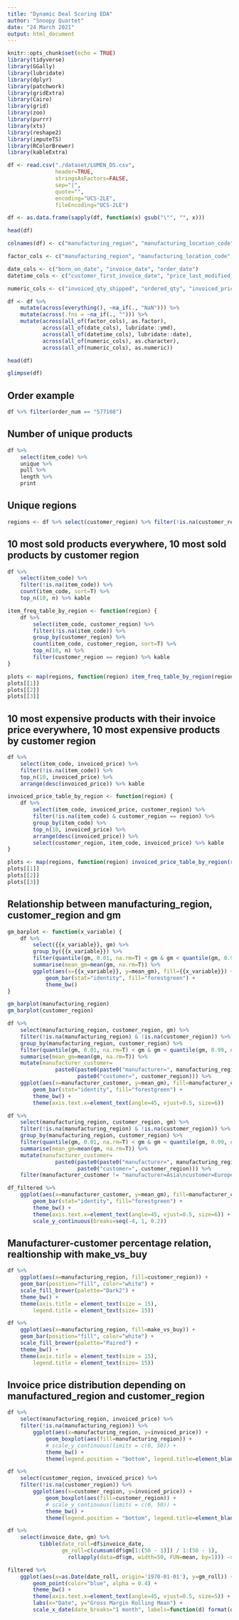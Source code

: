 ```yaml
---
title: "Dynamic Deal Scoring EDA"
author: "Snoopy Quartet"
date: "24 March 2021"
output: html_document
---
```


```r
knitr::opts_chunk$set(echo = TRUE)
library(tidyverse)
library(GGally)
library(lubridate)
library(dplyr)
library(patchwork)
library(gridExtra)
library(Cairo)
library(grid)
library(zoo)
library(purrr)
library(xts)
library(reshape2)
library(imputeTS)
library(RColorBrewer)
library(kableExtra)
```

```r
df <- read.csv("./dataset/LUMEN_DS.csv",                 
               header=TRUE,
               stringsAsFactors=FALSE,
               sep="|",
               quote="",
               encoding="UCS-2LE",
               fileEncoding="UCS-2LE")
```

```r
df <- as.data.frame(sapply(df, function(x) gsub("\"", "", x)))
```

```r
head(df)
```

```r
colnames(df) <- c("manufacturing_region", "manufacturing_location_code", "intercompany", "customer_id", "customer_industry", "customer_region", "customer_first_invoice_date", "top_customer_group", "item_code", "product_family", "product_group", "price_last_modified_date_in_the_erp", "born_on_date", "make_vs_buy", "sales_channel_internal", "sales_channel_external", "sales_channel_grouping", "invoice_date", "invoice_num", "invoice_line_num", "order_date", "order_num", "order_line_num", "invoiced_qty_shipped", "ordered_qty", "invoiced_price", "invoiced_price_tx", "cost_of_part", "material_cost_of_part", "labor_cost_of_part", "overhead_cost_of_part", "gm", "num_of_unique_products_on_a_quote")

factor_cols <- c("manufacturing_region", "manufacturing_location_code", "intercompany", "customer_id", "customer_industry", "customer_region", "top_customer_group", "item_code", "product_family", "product_group", "make_vs_buy", "sales_channel_internal", "sales_channel_external", "sales_channel_grouping", "invoice_num", "invoice_line_num", "order_num", "order_line_num")

date_cols <- c("born_on_date", "invoice_date", "order_date")
datetime_cols <- c("customer_first_invoice_date", "price_last_modified_date_in_the_erp")

numeric_cols <- c("invoiced_qty_shipped", "ordered_qty", "invoiced_price", "invoiced_price_tx", "cost_of_part", "material_cost_of_part", "labor_cost_of_part", "overhead_cost_of_part", "gm", "num_of_unique_products_on_a_quote")

df <- df %>% 
    mutate(across(everything(), ~na_if(., "NaN"))) %>% 
    mutate(across(.fns = ~na_if(., ""))) %>%
    mutate(across(all_of(factor_cols), as.factor),
           across(all_of(date_cols), lubridate::ymd),
           across(all_of(datetime_cols), lubridate::date),
           across(all_of(numeric_cols), as.character),
           across(all_of(numeric_cols), as.numeric))
```

```r
head(df)
```

```r
glimpse(df)
```
## Order example
```r
df %>% filter(order_num == "577108")
```

## Number of unique products
```r
df %>% 
    select(item_code) %>% 
    unique %>% 
    pull %>% 
    length %>% 
    print
```

## Unique regions
```r
regions <- df %>% select(customer_region) %>% filter(!is.na(customer_region)) %>% unique %>% pull
```

## 10 most sold products everywhere, 10 most sold products by customer region
```r
df %>%
    select(item_code) %>% 
    filter(!is.na(item_code)) %>%
    count(item_code, sort=T) %>% 
    top_n(10, n) %>% kable

item_freq_table_by_region <- function(region) {
    df %>%
        select(item_code, customer_region) %>% 
        filter(!is.na(item_code)) %>%
        group_by(customer_region) %>% 
        count(item_code, customer_region, sort=T) %>% 
        top_n(10, n) %>% 
        filter(customer_region == region) %>% kable
}

plots <- map(regions, function(region) item_freq_table_by_region(region))
plots[[1]]
plots[[2]]
plots[[3]]
```

## 10 most expensive products with their invoice price everywhere, 10 most expensive products by customer region
```r
df %>%
    select(item_code, invoiced_price) %>% 
    filter(!is.na(item_code)) %>% 
    top_n(10, invoiced_price) %>% 
    arrange(desc(invoiced_price)) %>% kable

invoiced_price_table_by_region <- function(region) {
    df %>%
        select(item_code, invoiced_price, customer_region) %>% 
        filter(!is.na(item_code) & customer_region == region) %>%
        group_by(item_code) %>% 
        top_n(10, invoiced_price) %>% 
        arrange(desc(invoiced_price)) %>% 
        select(customer_region, item_code, invoiced_price) %>% kable
}

plots <- map(regions, function(region) invoiced_price_table_by_region(region))
plots[[1]]
plots[[2]]
plots[[3]]
```

## Relationship between manufacturing_region, customer_region and gm
```r
gm_barplot <- function(x_variable) {
    df %>% 
        select({{x_variable}}, gm) %>% 
        group_by({{x_variable}}) %>% 
        filter(quantile(gm, 0.01, na.rm=T) < gm & gm < quantile(gm, 0.99, na.rm=T)) %>% 
        summarise(mean_gm=mean(gm, na.rm=T)) %>% 
        ggplot(aes(x={{x_variable}}, y=mean_gm), fill={{x_variable}}) +
            geom_bar(stat="identity", fill="forestgreen") + 
            theme_bw()
}

gm_barplot(manufacturing_region)
gm_barplot(customer_region)
```

```r
df %>% 
    select(manufacturing_region, customer_region, gm) %>% 
    filter(!is.na(manufacturing_region) & !is.na(customer_region)) %>% 
    group_by(manufacturing_region, customer_region) %>% 
    filter(quantile(gm, 0.01, na.rm=T) < gm & gm < quantile(gm, 0.99, na.rm=T)) %>% 
    summarise(mean_gm=mean(gm, na.rm=T)) %>% 
    mutate(manufacturer_customer=
               paste0(paste0(paste0("manufacturer=", manufacturing_region), "\n"),
                      paste0("customer=", customer_region))) %>% 
    ggplot(aes(x=manufacturer_customer, y=mean_gm), fill=manufacturer_customer) +
        geom_bar(stat="identity", fill="forestgreen") + 
        theme_bw() +
        theme(axis.text.x=element_text(angle=45, vjust=0.5, size=6))

df %>% 
    select(manufacturing_region, customer_region, gm) %>% 
    filter(!is.na(manufacturing_region) & !is.na(customer_region)) %>% 
    group_by(manufacturing_region, customer_region) %>% 
    filter(quantile(gm, 0.01, na.rm=T) < gm & gm < quantile(gm, 0.99, na.rm=T)) %>% 
    summarise(mean_gm=mean(gm, na.rm=T)) %>% 
    mutate(manufacturer_customer=
               paste0(paste0(paste0("manufacturer=", manufacturing_region), "\n"),
                      paste0("customer=", customer_region))) %>% 
    filter(manufacturer_customer != "manufacturer=Asia\ncustomer=Europe") -> df_filtered

df_filtered %>%    
    ggplot(aes(x=manufacturer_customer, y=mean_gm), fill=manufacturer_customer) +
        geom_bar(stat="identity", fill="forestgreen") + 
        theme_bw() +
        theme(axis.text.x=element_text(angle=45, vjust=0.5, size=6)) + 
        scale_y_continuous(breaks=seq(-4, 1, 0.2)) 
```

## Manufacturer-customer percentage relation, realtionship with make_vs_buy
```r
df %>% 
    ggplot(aes(x=manufacturing_region, fill=customer_region)) +
    geom_bar(position="fill", color="white") +
    scale_fill_brewer(palette="Dark2") + 
    theme_bw() + 
    theme(axis.title = element_text(size = 15), 
        legend.title = element_text(size= 15))

df %>% 
    ggplot(aes(x=manufacturing_region, fill=make_vs_buy)) +
    geom_bar(position="fill", color="white") +
    scale_fill_brewer(palette="Paired") + 
    theme_bw() + 
    theme(axis.title = element_text(size = 15), 
        legend.title = element_text(size= 15))
```

## Invoice price distribution depending on manufactured_region and customer_region
```r
df %>% 
    select(manufacturing_region, invoiced_price) %>% 
    filter(!is.na(manufacturing_region)) %>% 
        ggplot(aes(x=manufacturing_region, y=invoiced_price)) + 
            geom_boxplot(aes(fill=manufacturing_region)) +
            # scale_y_continuous(limits = c(0, 50)) +
            theme_bw() +
            theme(legend.position = "bottom", legend.title=element_blank())

df %>% 
    select(customer_region, invoiced_price) %>% 
    filter(!is.na(customer_region)) %>% 
        ggplot(aes(x=customer_region, y=invoiced_price)) + 
            geom_boxplot(aes(fill=customer_region)) +
            # scale_y_continuous(limits = c(0, 50)) +
            theme_bw() +
            theme(legend.position = "bottom", legend.title=element_blank())
```

```r
df %>% 
    select(invoice_date, gm) %>% 
          tibble(date_roll=df$invoice_date,
                 gm_roll=c(cumsum(df$gm[1:(50 - 1)]) / 1:(50 - 1), 
                   rollapply(data=df$gm, width=50, FUN=mean, by=1))) -> filtered
```

```r
filtered %>% 
    ggplot(aes(x=as.Date(date_roll, origin='1970-01-01'), y=gm_roll)) +
        geom_point(color="blue", alpha = 0.4) +
        theme_bw() + 
        theme(axis.text.x=element_text(angle=45, vjust=0.5, size=5)) + 
        labs(x="Date", y="Gross Margin Rolling Mean") +
        scale_x_date(date_breaks="1 month", labels=function(d) format(d, "%b %Y")) 
```
